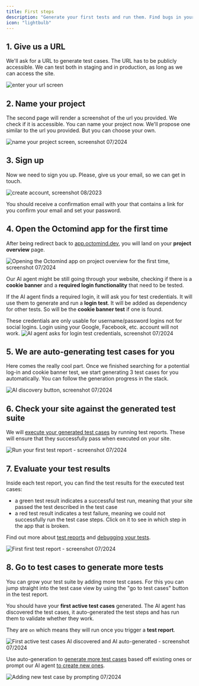 ```yaml
---
title: First steps
description: "Generate your first tests and run them. Find bugs in your app before your users do."
icon: "lightbulb"
---
```


## 1. Give us a URL

We'll ask for a URL to generate test cases. The URL has to be publicly accessible. We can test both in staging and in production, as long as we can access the site.

<Frame caption="First page of the setup flow - link to your website, screenshot 07/2024">
  <img src="/images/setup/setup-1-url.png" alt="enter your url screen" />
</Frame>

## 2. Name your project

The second page will render a screenshot of the url you provided. We check if it is accessible. You can name your project now. We'll propose one similar to the url you provided.
But you can choose your own.

<Frame caption="Second page of the setup flow: Name your project, screenshot 07/2024">
  <img
    src="/images/setup/setup-2-project.png"
    alt="name your project screen, screenshot 07/2024"
  />
</Frame>

<div class="mt-8" />

## 3. Sign up

Now we need to sign you up. Please, give us your email, so we can get in touch.

<Frame caption="Third page of the setup flow - create account, screenshot 07/2024">
  <img
    src="/images/setup/setup-3-create-account.png"
    alt="create account, screenshot 08/2023"
  />
</Frame>

You should receive a confirmation email with your that contains a link for you confirm your email and set your password.

## 4. Open the Octomind app for the first time

After being redirect back to [app.octomind.dev](https://app.octomind.dev/), you will land on your **project overview** page.

<Frame caption="Project overview page after sign-up, screenshot 07/2024">
  <img
    src="/images/setup/setup-4-overview.png"
    alt="Opening the Octomind app on project overview for the first time, screenshot 07/2024"
  />
</Frame>

Our AI agent might be still going through your website, checking if there is a **cookie banner** and a **required login functionality** that need to be tested.

If the AI agent finds a required login, it will ask you for test credentials. It will use them to generate and run a **login test**. It will be added as dependency for other tests. So will be the **cookie banner test** if one is found.

<Warning>
These credentials are only usable for username/password logins not for social logins. Login using your Google, Facebook, etc. account will not work.

</Warning>

<Frame caption="AI agent asks for test credentials to auto-generate and run a login test, screenshot 07/2024">
  <img
    src="/images/setup/setup-5-login-credentials.png"
    alt="AI agent asks for login test credentials, screenshot 07/2024"
  />
</Frame>

## 5. We are auto-generating test cases for you

Here comes the really cool part. Once we finished searching for a potential log-in and cookie banner test, we start generating 3 test cases for you automatically. You can follow the generation progress in the stack.

<Frame caption="Clicking this button will let our AI agent discover test cases, screenshot 07/2024">
  <img
    src="/images/setup/setup-6-discover.png"
    alt="AI discovery button, screenshot 07/2024"
  />
</Frame>

## 6. Check your site against the generated test suite

We will [execute your generated test cases](/execute-test-cases.mdx) by running test reports. These will ensure that they successfully pass when executed on your site.

<Frame caption="Run your tests for the first time - screenshot 07/2024">
  <img
    src="/images/setup/setup-9-run-tests.png"
    alt="Run your first test report - screenshot 07/2024"
  />
</Frame>

## 7. Evaluate your test results

Inside each test report, you can find the test results for the executed test cases:

- a green test result indicates a successful test run, meaning that your site passed the test described in the test case
- a red test result indicates a test failure, meaning we could not successfully run the test case steps. Click on it to see in which step in the app that is broken.

Find out more about [test reports](/test-reports.mdx) and [debugging your tests](/debugtopus.mdx).

<Frame caption="First test report - screenshot 07/2024">
  <img
    src="/images/setup/setup-10-test-report.png"
    alt="First first test report - screenshot 07/2024"
  />
</Frame>

## 8. Go to test cases to generate more tests

You can grow your test suite by adding more test cases. For this you can jump straight into the test case view by using the "go to test cases" button in the test report.

You should have your **first active test cases** generated. The AI agent has discovered the test cases, it auto-generated the test steps and has run them to validate whether they work.

They are `on` which means they will run once you trigger a **test report**.

<Frame caption="First active test cases discovered and auto-generated - screenshot 07/2024">
  <img
    src="/images/setup/setup-8-first-tests.png"
    alt="First active test cases AI discovered and AI auto-generated - screenshot 07/2024 "
  />
</Frame>

Use auto-generation to [generate more test cases](/generate-more-test-cases.mdx) based off existing ones or prompt our AI agent [to create new ones](/new-test-case.mdx).

<Frame caption="Adding new test case by prompting - screenshot 07/2024">
  <img
    src="/images/setup/setup-11-new-test-case.png"
    alt="Adding new test case by prompting 07/2024"
  />
</Frame>
